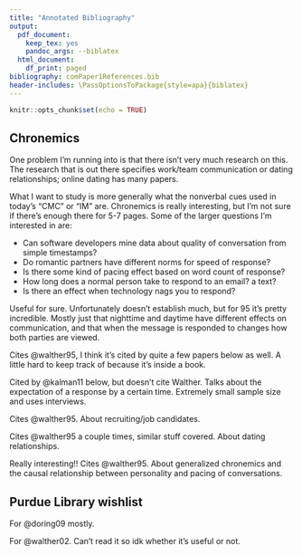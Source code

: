 ```yaml
---
title: "Annotated Bibliography"
output:
  pdf_document:
    keep_tex: yes
    pandoc_args: --biblatex
  html_document:
    df_print: paged
bibliography: comPaper1References.bib
header-includes: \PassOptionsToPackage{style=apa}{biblatex}
---
```


```r
knitr::opts_chunk$set(echo = TRUE)
```

## Chronemics

One problem I'm running into is that there isn't very much
research on this. The research that is out there specifies
work/team communication or dating relationships; online dating
has many papers. 

What I want to study is more generally what the nonverbal cues
used in today's "CMC" or "IM" are. Chronemics is really
interesting, but I'm not sure if there's enough there for 5-7
pages. Some of the larger questions I'm interested in are:

- Can software developers mine data about quality
of conversation from simple timestamps?
- Do romantic partners have
different norms for speed of response?
- Is there some kind of
pacing effect based on word count of response? 
- How long does a
normal person take to respond to an email? a text? 
- Is there an
effect when technology nags you to respond?

**\fullcite{walther95}**

Useful for sure. Unfortunately doesn't establish much, but for 95 
it's pretty incredible. Mostly just that nighttime and 
daytime have different effects on communication, and that when
the message is responded to changes how both parties are viewed.

**\fullcite{doring09}**

Cites @walther95, I think it's cited by quite a few papers below as well. A
little hard to keep track of because it's inside a book. 

**\fullcite{tyler03}**

Cited by @kalman11 below, but doesn't cite Walther. Talks about the expectation
of a response by a certain time. Extremely small sample size and uses interviews.

**\fullcite{kalman11}**

Cites @walther95. About recruiting/job candidates.

**\fullcite{tu18}**

Cites @walther95 a couple times, similar stuff covered. About dating
relationships.

**\fullcite{kalman13}**

Really interesting!! Cites @walther95. About generalized chronemics and the
causal relationship between personality and pacing of conversations.


## Purdue Library wishlist

\fullcite{ling11} 

For @doring09 mostly. 

\fullcite{hinds02}

For @walther02. Can't read it so idk whether it's useful or not.








